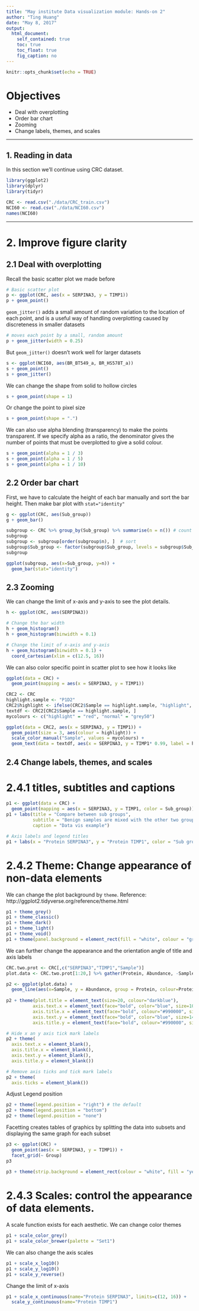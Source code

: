 ```yaml
---
title: "May institute Data visualization module: Hands-on 2"
author: "Ting Huang"
date: "May 8, 2017"
output: 
  html_document:
    self_contained: true
    toc: true
    toc_float: true
    fig_caption: no	
---
```


```r
knitr::opts_chunk$set(echo = TRUE)
```

# Objectives

* Deal with overplotting
* Order bar chart
* Zooming
* Change labels, themes, and scales

***



## 1. Reading in data
In this section we’ll continue using CRC dataset.
```r
library(ggplot2)
library(dplyr)
library(tidyr)

CRC <- read.csv("./data/CRC_train.csv")
NCI60 <- read.csv("./data/NCI60.csv")
names(NCI60)
```

***

# 2. Improve figure clarity

## 2.1 Deal with overplotting

Recall the basic scatter plot we made before
```r
# Basic scatter plot
p <- ggplot(CRC, aes(x = SERPINA3, y = TIMP1))
p + geom_point()
```

`geom_jitter()` adds a small amount of random variation to the location of each point, and is a useful way of handling overplotting caused by discreteness in smaller datasets
```r
# moves each point by a small, random amount
p + geom_jitter(width = 0.25)
```

But `geom_jitter()` doesn't work well for larger datasets
```r
s <- ggplot(NCI60, aes(BR_BT549_a, BR_HS578T_a))
s + geom_point()
s + geom_jitter()
```

We can change the shape from solid to hollow circles
```r
s + geom_point(shape = 1) 
```
Or change the point to pixel size
```r
s + geom_point(shape = ".") 
```

We can also use alpha blending (transparency) to make the points transparent. If we specify alpha as a ratio, the denominator gives the number of points that must be overplotted to give a solid colour.
```r
s + geom_point(alpha = 1 / 3)
s + geom_point(alpha = 1 / 5)
s + geom_point(alpha = 1 / 10)
```

## 2.2 Order bar chart
First, we have to calculate the height of each bar manually and sort the bar height. Then make bar plot with `stat="identity"`
```r
g <- ggplot(CRC, aes(Sub_group)) 
g + geom_bar()

subgroup <- CRC %>% group_by(Sub_group) %>% summarise(n = n()) # count the number of samples for each sub group
subgroup
subgroup <- subgroup[order(subgroup$n), ]  # sort
subgroup$Sub_group <- factor(subgroup$Sub_group, levels = subgroup$Sub_group)  # to retain the order in plot.
subgroup

ggplot(subgroup, aes(x=Sub_group, y=n)) + 
  geom_bar(stat="identity")
```

## 2.3 Zooming
We can change the limit of x-axis and y-axis to see the plot details.
```r
h <- ggplot(CRC, aes(SERPINA3))

# Change the bar width
h + geom_histogram()
h + geom_histogram(binwidth = 0.1)

# Change the limit of x-axis and y-axis
h + geom_histogram(binwidth = 0.1) +
  coord_cartesian(xlim = c(12.5, 16))
```

We can also color specific point in scatter plot to see how it looks like
```r
ggplot(data = CRC) +
  geom_point(mapping = aes(x = SERPINA3, y = TIMP1))

CRC2 <- CRC
highlight.sample <- "P1D2"
CRC2$highlight <- ifelse(CRC2$Sample == highlight.sample, "highlight", "normal")
textdf <- CRC2[CRC2$Sample == highlight.sample, ]
mycolours <- c("highlight" = "red", "normal" = "grey50")

ggplot(data = CRC2, aes(x = SERPINA3, y = TIMP1)) +
  geom_point(size = 3, aes(colour = highlight)) +
  scale_color_manual("Sample", values = mycolours) +
  geom_text(data = textdf, aes(x = SERPINA3, y = TIMP1* 0.99, label = highlight.sample), colour = "red")
```

## 2.4 Change labels, themes, and scales
# 2.4.1 titles, subtitles and captions
```r
p1 <- ggplot(data = CRC) +
  geom_point(mapping = aes(x = SERPINA3, y = TIMP1, color = Sub_group))
p1 + labs(title = "Compare between sub groups",
          subtitle = "Benign samples are mixed with the other two groups",
          caption = "Data vis example")

# Axis labels and legend titles
p1 + labs(x = "Protein SERPINA3", y = "Protein TIMP1", color = "Sub groups")
```

# 2.4.2 Theme: Change appearance of non-data elements
We can change the plot background by `theme`. Reference: http://ggplot2.tidyverse.org/reference/theme.html
```r
p1 + theme_grey()
p1 + theme_classic()
p1 + theme_dark()
p1 + theme_light()
p1 + theme_void()
p1 + theme(panel.background = element_rect(fill = "white", colour = "grey50"))
```       

We can further change the appearance and the orientation angle of title and axis labels
```r
CRC.two.prot <- CRC[,c("SERPINA3","TIMP1","Sample")]
plot.data <- CRC.two.prot[1:20,] %>% gather(Protein, Abundance, -Sample)

p2 <- ggplot(plot.data) + 
  geom_line(aes(x=Sample, y = Abundance, group = Protein, colour=Protein))
 
p2 + theme(plot.title = element_text(size=20, colour="darkblue"),
          axis.text.x = element_text(face="bold", color="blue", size=10, angle=45),
          axis.title.x = element_text(face="bold", colour="#990000", size=20),
          axis.text.y = element_text(face="bold", color="blue", size=14),
          axis.title.y = element_text(face="bold", colour="#990000", size=20))

# Hide x an y axis tick mark labels
p2 + theme(
  axis.text.x = element_blank(),
  axis.title.x = element_blank(),
  axis.text.y = element_blank(),
  axis.title.y = element_blank())

# Remove axis ticks and tick mark labels
p2 + theme(
  axis.ticks = element_blank())
```

Adjust Legend position
```r
p2 + theme(legend.position = "right") # the default
p2 + theme(legend.position = "bottom")
p2 + theme(legend.position = "none")
```

Facetting creates tables of graphics by splitting the data into subsets and displaying the same graph for each subset
```r
p3 <- ggplot(CRC) + 
  geom_point(aes(x = SERPINA3, y = TIMP1)) +
  facet_grid(~ Group)
p3
 
p3 + theme(strip.background = element_rect(colour = "white", fill = "yellow"))
```

# 2.4.3 Scales: control the appearance of data elements.
A scale function exists for each aesthetic.
We can change color themes
```r
p1 + scale_color_grey()
p1 + scale_color_brewer(palette = "Set1")
```

We can also change the axis scales
```r
p1 + scale_x_log10() 
p1 + scale_y_log10()
p1 + scale_y_reverse()
```

Change the limit of x-axis
```r
p1 + scale_x_continuous(name="Protein SERPINA3", limits=c(12, 16)) +
  scale_y_continuous(name="Protein TIMP1")
```
